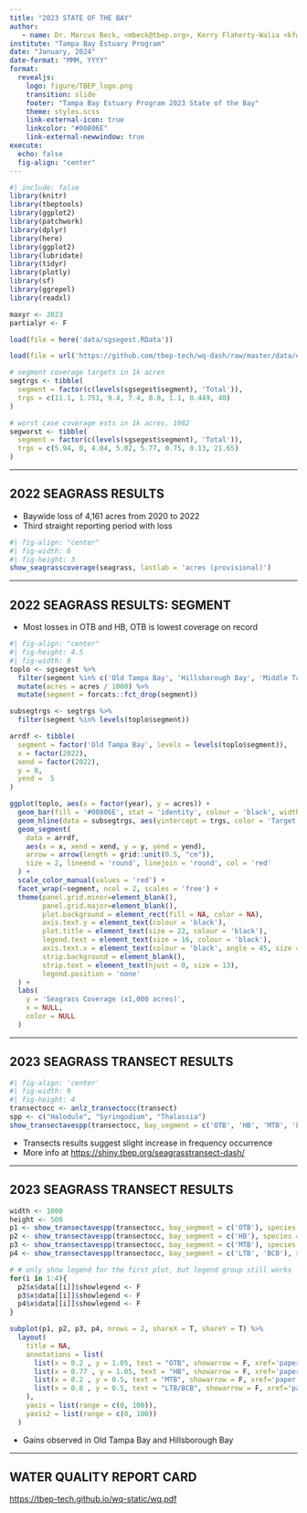 ```yaml
---
title: "2023 STATE OF THE BAY"
author: 
   - name: Dr. Marcus Beck, <mbeck@tbep.org>, Kerry Flaherty-Walia <kfwalia@tbep.org>
institute: "Tampa Bay Estuary Program"
date: "January, 2024"
date-format: "MMM, YYYY"
format:
  revealjs:
    logo: figure/TBEP_logo.png
    transition: slide
    footer: "Tampa Bay Estuary Program 2023 State of the Bay"
    theme: styles.scss
    link-external-icon: true
    linkcolor: "#00806E"
    link-external-newwindow: true
execute:
  echo: false
  fig-align: "center"
---
```


```r
#| include: false
library(knitr)
library(tbeptools)
library(ggplot2)
library(patchwork)
library(dplyr)
library(here)
library(ggplot2)
library(lubridate)
library(tidyr)
library(plotly)
library(sf)
library(ggrepel)
library(readxl)

maxyr <- 2023
partialyr <- F

load(file = here('data/sgsegest.RData'))

load(file = url('https://github.com/tbep-tech/wq-dash/raw/master/data/epcdata.RData'))

# segment coverage targets in 1k acres
segtrgs <- tibble(
  segment = factor(c(levels(sgsegest$segment), 'Total')),
  trgs = c(11.1, 1.751, 9.4, 7.4, 8.8, 1.1, 0.449, 40)
)

# worst case coverage ests in 1k acres, 1982
segworst <- tibble(
  segment = factor(c(levels(sgsegest$segment), 'Total')),
  trgs = c(5.94, 0, 4.04, 5.02, 5.77, 0.75, 0.13, 21.65)
)
```

------------------------------------------------------------------------

## 2022 SEAGRASS RESULTS

* Baywide loss of 4,161 acres from 2020 to 2022
* Third straight reporting period with loss

```r
#| fig-align: "center"
#| fig-width: 6
#| fig-height: 3
show_seagrasscoverage(seagrass, lastlab = 'acres (provisional)')
```

------------------------------------------------------------------------

## 2022 SEAGRASS RESULTS: SEGMENT

* Most losses in OTB and HB, OTB is lowest coverage on record

```r
#| fig-align: "center"
#| fig-height: 4.5
#| fig-width: 9
toplo <- sgsegest %>%
  filter(segment %in% c('Old Tampa Bay', 'Hillsborough Bay', 'Middle Tampa Bay', 'Lower Tampa Bay')) %>%
  mutate(acres = acres / 1000) %>%
  mutate(segment = forcats::fct_drop(segment))

subsegtrgs <- segtrgs %>%
  filter(segment %in% levels(toplo$segment))

arrdf <- tibble(
  segment = factor('Old Tampa Bay', levels = levels(toplo$segment)),
  x = factor(2022),
  xend = factor(2022),
  y = 8,
  yend =  5
)

ggplot(toplo, aes(x = factor(year), y = acres)) +
  geom_bar(fill = '#00806E', stat = 'identity', colour = 'black', width = 0.6) +
  geom_hline(data = subsegtrgs, aes(yintercept = trgs, color = 'Target')) +
  geom_segment(
    data = arrdf,
    aes(x = x, xend = xend, y = y, yend = yend),
    arrow = arrow(length = grid::unit(0.5, "cm")),
    size = 2, lineend = 'round', linejoin = 'round', col = 'red'
  ) +
  scale_color_manual(values = 'red') +
  facet_wrap(~segment, ncol = 2, scales = 'free') +
  theme(panel.grid.minor=element_blank(),
        panel.grid.major=element_blank(),
        plot.background = element_rect(fill = NA, color = NA),
        axis.text.y = element_text(colour = 'black'),
        plot.title = element_text(size = 22, colour = 'black'),
        legend.text = element_text(size = 16, colour = 'black'),
        axis.text.x = element_text(colour = 'black', angle = 45, size = 8, hjust = 1),
        strip.background = element_blank(),
        strip.text = element_text(hjust = 0, size = 13),
        legend.position = 'none'
  ) +
  labs(
    y = 'Seagrass Coverage (x1,000 acres)',
    x = NULL,
    color = NULL
  )
```

------------------------------------------------------------------------

## 2023 SEAGRASS TRANSECT RESULTS

```r
#| fig-align: 'center'
#| fig-width: 9
#| fig-height: 4
transectocc <- anlz_transectocc(transect)
spp <- c("Halodule", "Syringodium", "Thalassia")
show_transectavespp(transectocc, bay_segment = c('OTB', 'HB', 'MTB', 'LTB', 'BCB'), species = spp, plotly = T, width = 1000, height = 450)
```

* Transects results suggest slight increase in frequency occurrence
* More info at <https://shiny.tbep.org/seagrasstransect-dash/>

------------------------------------------------------------------------

## 2023 SEAGRASS TRANSECT RESULTS

```r
width <- 1000
height <- 500
p1 <- show_transectavespp(transectocc, bay_segment = c('OTB'), species = spp, plotly = T, width = width, height = height)
p2 <- show_transectavespp(transectocc, bay_segment = c('HB'), species = spp, plotly = T, width = width, height = height)
p3 <- show_transectavespp(transectocc, bay_segment = c('MTB'), species = spp, plotly = T, width = width, height = height)
p4 <- show_transectavespp(transectocc, bay_segment = c('LTB', 'BCB'), species = spp, plotly = T, width = width, height = height)

# # only show legend for the first plot, but legend group still works
for(i in 1:4){
  p2$x$data[[i]]$showlegend <- F
  p3$x$data[[i]]$showlegend <- F
  p4$x$data[[i]]$showlegend <- F
}

subplot(p1, p2, p3, p4, nrows = 2, shareX = T, shareY = T) %>%
  layout(
    title = NA,
    annotations = list(
      list(x = 0.2 , y = 1.05, text = "OTB", showarrow = F, xref='paper', yref='paper'),
      list(x = 0.77 , y = 1.05, text = "HB", showarrow = F, xref='paper', yref='paper'),
      list(x = 0.2 , y = 0.5, text = "MTB", showarrow = F, xref='paper', yref='paper'),
      list(x = 0.8 , y = 0.5, text = "LTB/BCB", showarrow = F, xref='paper', yref='paper')
    ),
    yaxis = list(range = c(0, 100)),
    yaxis2 = list(range = c(0, 100))
  )
```

* Gains observed in Old Tampa Bay and Hillsborough Bay

------------------------------------------------------------------------

## WATER QUALITY REPORT CARD

<https://tbep-tech.github.io/wq-static/wq.pdf>

::: {.columns style="display: flex !important; height: 80%;"}

::: {.column width="50%" style="display: flex; justify-content: center; align-items: center;"}

![Management](figure/wq2023prov1.JPG){width="360"}

:::

::: {.column width="50%" style="display: flex; justify-content: center; align-items: center;"}

![Regulatory](figure/wq2023prov2.JPG){width="360"}

:::

:::

------------------------------------------------------------------------

## MANAGEMENT ACTIONS

-   Each bay segment assigned a management action

![](figure/wqactions.jpg)

------------------------------------------------------------------------

## MANAGEMENT RESULTS

![](figure/wq2023segprov.PNG)

------------------------------------------------------------------------

## MANAGEMENT OUTCOMES

::: columns
::: {.column width="50%"}
-   Matrix shows attainment of chlorophyll and light attenuation *targets*
-   All segments in 2023 as "Stay the Course"
-   More info at <https://shiny.tbep.org/wq-dash/>
:::

::: {.column width="50%"}
```r
#| fig-height: 6
#| fig-width: 3
#| fig-align: "center"
p <- show_matrix(epcdata, txtsz = NULL, yrrng = c(1975, maxyr), partialyr = partialyr, historic = T) +
  theme(axis.text.y = element_text(size = 8))
show_matrixplotly(p, height = 600, width = 300)
```
:::
:::

------------------------------------------------------------------------

## REGULATORY OUTCOMES

::: columns
::: {.column width="50%"}
-   Matrix shows attainment of chlorophyll *threshold* (red/green only)
-   All segments in `r maxyr` met the annual threshold
-   More info at <https://shiny.tbep.org/wq-dash/>
:::

::: {.column width="50%"}
```r
#| fig-height: 6
#| fig-width: 3
#| fig-align: "center"
p <- show_wqmatrix(epcdata, txtsz = NULL, yrrng = c(1975, maxyr), partialyr = partialyr) +
  theme(axis.text.y = element_text(size = 8))
show_matrixplotly(p, height = 600, width = 300)
```
:::
:::

------------------------------------------------------------------------

## CHLOROPHYLL TRENDS

```r
#| fig-height: 6
yrrng <- c(1975, maxyr)
txtcol <- 'black'
thrthm <- theme(
    plot.background = element_rect(fill = NA, color = NA),
    axis.text.y = element_text(colour = txtcol, size = 12),
    axis.title = element_blank(),
    plot.title = element_text(size = 15, colour = txtcol),
    legend.text = element_text(size = 12, colour = txtcol),
    axis.text.x = element_text(colour = txtcol, angle = 0, size = 12, hjust = 0.5)
  )
sclx <- scale_x_continuous(breaks = seq(1975, maxyr, by = 5))
p1 <- show_thrplot(epcdata, bay_segment = "OTB", thr = "chla", yrrng = yrrng, partialyr = partialyr) + sclx
p2 <- show_thrplot(epcdata, bay_segment = "HB", thr = "chla", yrrng = yrrng, partialyr = partialyr) + sclx
p3 <- show_thrplot(epcdata, bay_segment = "MTB", thr = "chla", yrrng = yrrng, partialyr = partialyr) + sclx
p4 <- show_thrplot(epcdata, bay_segment = "LTB", thr = "chla", yrrng = yrrng, partialyr = partialyr) + sclx

p <-  (guide_area() / (p1 + p2 + p3 + p4 + plot_layout(ncol = 2))) + plot_layout(ncol = 1, guides = 'collect', heights = unit(c(1, 1), c("cm", "null"))) & thrthm
p
```


------------------------------------------------------------------------

## LIGHT ATTENUATION TRENDS

```r
#| fig-height: 6
yrrng <- c(1975, maxyr)
txtcol <- 'black'
thrthm <- theme(
    plot.background = element_rect(fill = NA, color = NA),
    axis.text.y = element_text(colour = txtcol, size = 12),
    axis.title = element_blank(),
    plot.title = element_text(size = 15, colour = txtcol),
    legend.text = element_text(size = 12, colour = txtcol),
    axis.text.x = element_text(colour = txtcol, angle = 0, size = 12, hjust = 0.5)
  )
sclx <- scale_x_continuous(breaks = seq(1975, maxyr, by = 5))
p1 <- show_thrplot(epcdata, bay_segment = "OTB", thr = "la", yrrng = yrrng, partialyr = partialyr) + sclx
p2 <- show_thrplot(epcdata, bay_segment = "HB", thr = "la", yrrng = yrrng, partialyr = partialyr) + sclx
p3 <- show_thrplot(epcdata, bay_segment = "MTB", thr = "la", yrrng = yrrng, partialyr = partialyr) + sclx
p4 <- show_thrplot(epcdata, bay_segment = "LTB", thr = "la", yrrng = yrrng, partialyr = partialyr) + sclx

p <-  (guide_area() / (p1 + p2 + p3 + p4 + plot_layout(ncol = 2))) + plot_layout(ncol = 1, guides = 'collect', heights = unit(c(1, 1), c("cm", "null"))) & thrthm
p
```

------------------------------------------------------------------------

## CHLOROPHYLL BY SEASON

```r
#| fig-height: 6
yrrng <- c(1975, maxyr)
txtcol <- 'black'
thrthm <- theme(
    plot.background = element_rect(fill = NA, color = NA),
    axis.text.y = element_text(colour = txtcol, size = 12),
    axis.title = element_blank(),
    plot.title = element_text(size = 15, colour = txtcol),
    legend.text = element_text(size = 12, colour = txtcol),
    axis.text.x = element_text(size = 10, colour = txtcol, angle = 0, hjust = 0.5), 
    legend.position = 'top'
  )

p1 <- show_boxplot(epcdata, bay_segment = "OTB", yrrng = yrrng, yrsel = maxyr, partialyr = partialyr)
p2 <- show_boxplot(epcdata, bay_segment = "HB", yrrng = yrrng, yrsel = maxyr, partialyr = partialyr)
p3 <- show_boxplot(epcdata, bay_segment = "MTB", yrrng = yrrng, yrsel = maxyr, partialyr = partialyr)
p4 <- show_boxplot(epcdata, bay_segment = "LTB",  yrrng = yrrng, yrsel = maxyr, partialyr = partialyr)

p <-  (guide_area() / (p1 + p2 + p3 + p4 + plot_layout(ncol = 2))) + plot_layout(ncol = 1, guides = 'collect', heights = unit(c(1, 1), c("cm", "null"))) & thrthm
p
```

------------------------------------------------------------------------

## WATER QUALITY DRIVERS

-   The water quality outcomes are based on chlorophyll and light attenuation
-   Past exceedances have been linked to eutrophic conditions
-   Sometimes caused by harmful algal blooms and rain patterns (largest source of N)

![](figure/TBEP_N_Paradigm.png){fig-align="center" width=60%}

------------------------------------------------------------------------

## RAIN AS A DRIVER

```r
# ##
# # from SWFWMD grid cells, use only if interested in areas finer than TB watershed
# # this currently gets the same data as the compiled spreadsheet
# grd <- st_read(here('data/swfwmd-GARR-gisfiles-utm/swfwmd_pixel_2_utm_m_83.shp'), quiet = T)
# 
# tbgrdcent <- grd %>% 
#   st_transform(crs = st_crs(tbshed)) %>% 
#   st_centroid() %>% 
#   .[tbshed, ]
# 
# # unzip folders
# loc <- here('data/swfwmd_rain')
# # files <- list.files(loc, pattern = '.zip', full.names = T)
# # lapply(files, unzip, exdir = loc)
# 
# # read text files
# raindat <- list.files(loc, pattern = '19.*\\.txt$|20.*\\.txt$', full.names = T) %>% 
#   lapply(read.table, sep = ',', header = F) %>% 
#   do.call('rbind', .) %>% 
#   rename(
#     'PIXEL' = V1, 
#     'yr' = V2, 
#     'inches' = V3
#     ) %>%
#   filter(PIXEL %in% tbgrdcent$PIXEL)
# 
# # ave rain dat
# raindatave <- raindat %>% 
#   summarise(
#     inches = mean(inches, na.rm = T), 
#     .by = 'yr'
#     )

##
# use compiled SWFWMD data

# # https://www.swfwmd.state.fl.us/resources/data-maps/rainfall-summary-data-region
# # file is from the link "USGS watershed"
# download.file(
#   'https://www4.swfwmd.state.fl.us/RDDataImages/surf.xlsx?_ga=2.186665249.868698214.1705929229-785009494.1704644825', 
#   here('data/swfwmdrainfall.xlsx'), 
#   mode = 'wb'
#   )

raindatave <- read_excel(here('data/swfwmdrainfall.xlsx'), sheet = 'ann-usgsbsn', skip = 1) %>% 
  filter(Year %in% 1975:2023) %>% 
  select(
    yr = Year, 
    inches = `Tampa Bay/Coastal Areas`
  ) %>% 
  mutate_all(as.numeric)

# ave chldat
chlave <- anlz_avedat(epcdata) %>% 
  .$ann %>% 
  filter(var == 'mean_chla') %>% 
  summarise(
    chla = mean(val, na.rm = T),
    .by = 'yr'
  ) %>% 
  filter(yr >= 1975)
  
toplo <- inner_join(chlave, raindatave, by = 'yr')

p1 <- ggplot(raindatave, aes(x = yr, y = inches)) +
  geom_line() +
  geom_point() +
  geom_point(data = raindatave[chlave$yr == 2023, ], col = 'red', size = 2) +
  theme_minimal() +
  theme(
    panel.grid.minor = element_blank(),
  ) + 
  labs(
    x = NULL, 
    y = 'Annual rainfall (inches)', 
    title = 'Annual rainfall', 
    subtitle = 'Tampa Bay watershed, 1975 - 2023'
  )

p2 <- ggplot(chlave, aes(x = yr, y = chla)) +
  geom_line() +
  geom_point() +
  geom_point(data = chlave[chlave$yr == 2023, ], col = 'red', size = 2) +
  theme_minimal() +
  theme(
    panel.grid.minor = element_blank(),
  ) + 
  labs(
    x = NULL, 
    y = 'Chlorophyll-a (ug/L)', 
    title = 'Annual mean chlorophyll-a', 
    subtitle = 'All segments, 1975 - 2023'
  )

p3 <- ggplot(toplo, aes(x = inches, y = chla)) +
  geom_text_repel(aes(label = yr), point.size = NA, segment.size = NA) +
  geom_label_repel(data = toplo[toplo$yr == 2023, ], aes(label = yr), color = 'red', point.size = NA) +
  geom_smooth(formula = y ~ x, method = 'lm', se = F, color = 'red') + 
  # geom_segment(aes(x = 45, xend = 40, y = 4.86, yend = 4.86), color = 'red', arrow = arrow(length = unit(0.2, "inches")), linewidth = 1) +
  theme_minimal() +
  theme(
    panel.grid.minor = element_blank(),
  ) + 
  labs(
    x = 'Annual rainfall (inches)', 
    y = 'Chlorophyll-a (ug/L)', 
    title = 'Annual mean chlorophyll-a vs. rainfall', 
    caption = 'Data from EPCHC, SWFWMD'
  )

p <- (p1 / p2) | p3
p
```

<!-- ------------------------------------------------------------------------ -->

<!-- ## PYRODINIUM IN 2022? -->

<!-- ```{r} -->

<!-- bridges <- tibble( -->
<!--   brdg = c('Gandy', 'HF', 'CC'), -->
<!--   Latitude = c(27.880486, 27.922358652608654, 27.965458) -->
<!-- ) -->

<!-- # https://f50006a.eos-intl.net/F50006A/OPAC/Details/Record.aspx?BibCode=5635517 -->
<!-- datall <- read.csv('https://f50006a.eos-intl.net/ELIBSQL12_F50006A_Documents/OTBMP_Pyrodinium_Chl_2011-2020_v101922.csv') %>% -->
<!--   select( -->
<!--     yr = Year, -->
<!--     date = Sample_Date, -->
<!--     Latitude, -->
<!--     Longitude, -->
<!--     pyro = P..bahamense.Abundance..cells.L. -->
<!--   ) %>% -->
<!--   mutate(date = mdy(date)) -->

<!-- # 2021 only -->
<!-- dat2021 <- read.csv(here('data/Pyrodinium_Chl_2021_OTBMP_mbeck.csv')) %>% -->
<!--   select( -->
<!--     date = Sample_Date, -->
<!--     Latitude, -->
<!--     Longitude, -->
<!--     pyro = Pbahamense..cells.L. -->
<!--   ) %>% -->
<!--   mutate( -->
<!--     date = case_when( -->
<!--       grepl('[a-z]', date) ~ dmy(date), -->
<!--       T ~ mdy(date) -->
<!--     ) -->
<!--   ) -->

<!-- # 2022 only -->
<!-- dat2022 <- read.csv(here('data/Pyrodinium_Chla_OTBMP_2022.csv')) %>% -->
<!--   select( -->
<!--     date = Date, -->
<!--     Latitude, -->
<!--     Longitude, -->
<!--     pyro = Pyrodinium..Cells.L. -->
<!--   ) %>% -->
<!--   mutate(date = mdy(date)) -->

<!-- brks <- c(-Inf, 1e4, 1e5, 1e6, Inf) -->
<!-- labs <- c('No bloom', 'Low', 'Medium', 'High') -->

<!-- dat <- bind_rows(datall, dat2021, dat2022) %>% -->
<!--   mutate( -->
<!--     yr = year(date), -->
<!--     doy = yday(date), -->
<!--     pyro = ifelse(pyro == 0, NA, pyro), -->
<!--     pyrocat = cut(pyro, breaks = brks, labels = labs), -->
<!--     pyro = pmin(3e6, pyro) -->
<!--   ) -->

<!-- ggplot(subset(dat, !is.na(pyro)), aes(x = doy, y = Latitude)) + -->
<!--   geom_hline(data = bridges, aes(yintercept = Latitude), linetype = 'dotted') + -->
<!--   geom_point(aes(fill = pyrocat, size = pyro), shape = 21, color = 'darkgrey') + -->
<!--   geom_point(data = subset(dat, is.na(pyro)), aes(shape = "No cells"), -->
<!--              size = 1, color = "lightgrey") + -->
<!--   scale_x_continuous(limits = c(0, 365)) + -->
<!--   scale_fill_viridis_d(guide = "legend", option = 'C', direction = -1, na.value = 'lightgrey') + -->
<!--   scale_size_continuous(range = c(1, 5), breaks = c(1e6, 2e6, 3e6), labels = c('1e6', '2e6', '> 3e6')) + -->
<!--   facet_wrap(~yr, ncol = 4) + -->
<!--   theme_bw() + -->
<!--   theme( -->
<!--     strip.background = element_blank(), -->
<!--     panel.grid = element_blank(), -->
<!--     legend.spacing.y = unit(-0.2, "cm") -->
<!--   ) + -->
<!--   guides(fill = guide_legend(override.aes = list(size = 3), order = 2), -->
<!--          size = guide_legend(order = 3), -->
<!--          shape = guide_legend(order = 1)) + -->
<!--   labs( -->
<!--     x = 'Day of Year', -->
<!--     shape = NULL, -->
<!--     fill = 'Bloom intensity\n', -->
<!--     size = 'Cells/L\n', -->
<!--     subtitle = expression(paste(italic('P. bahamense'), ' cell counts by location and date in Old Tampa Bay')), -->
<!--     caption = 'Data from FWC routine monitoring stations, dotted lines are bridge locations' -->
<!--   ) -->

<!-- ``` -->

<!-- ------------------------------------------------------------------------ -->

<!-- ## PYRODINIUM ANNUAL TRENDS -->

<!-- ```{r} -->
<!-- wqatt <- anlz_avedat(epcdata) %>% -->
<!--   anlz_attain()%>% -->
<!--   filter(bay_segment == 'OTB') %>% -->
<!--   mutate(outcome = factor(outcome, levels = c('red', 'yellow', 'green'))) -->
<!-- dat <- bind_rows(datall, dat2021, dat2022) %>% -->
<!--   mutate( -->
<!--     yr = year(date), -->
<!--     doy = yday(date) -->
<!--   ) %>% -->
<!--   left_join(wqatt, by = 'yr') -->

<!-- yrmd <- dat %>% -->
<!--   mutate(pyro = ifelse(pyro == 0, NA, pyro)) %>% -->
<!--   summarise(medv = median(pyro, na.rm = T), .by = c('yr', 'outcome')) -->
<!-- gndave <- yrmd %>% -->
<!--   summarise(gndave = mean(medv)) %>% -->
<!--   pull(gndave) -->

<!-- ggplot(subset(dat, !is.na(pyro)), aes(x = factor(yr), y = pyro, fill = outcome, color = outcome))  + -->
<!--   # geom_boxplot(alpha = 0.7) + -->
<!--   geom_point(position = position_jitter(width = 0.2), alpha = 0.25) + -->
<!--   stat_summary(fun = median, geom = 'point', size = 6) + -->

<!--   geom_segment(data = yrmd, -->
<!--     aes(x = factor(yr), xend = factor(yr), -->
<!--         y = gndave, yend = medv), -->
<!--     size = 1 -->
<!--   ) + -->
<!--   geom_hline(aes(yintercept = gndave), color = "black", size = 0.6) + -->
<!--   scale_y_log10(breaks = c(1e4, 1e5, 1e6), labels = c('Low (1e4)', 'Medium (1e5)', 'High (1e6)')) + -->
<!--   theme_minimal() + -->
<!--   theme( -->
<!--     panel.grid.major.x = element_blank(), -->
<!--     panel.grid.minor.x = element_blank(), -->
<!--     panel.grid.minor.y = element_blank(), -->
<!--     legend.position = 'none', -->
<!--     axis.text.x = element_text(size = 12) -->
<!--   ) + -->
<!--   scale_fill_manual(values = c('red' = '#CC3231', 'yellow' = '#E9C318', 'green' = '#2DC938')) + -->
<!--   scale_color_manual(values = c('red' = '#CC3231', 'yellow' = '#E9C318', 'green' = '#2DC938')) + -->
<!--   labs( -->
<!--     x = NULL, -->
<!--     y = expression(paste(italic('P. bahamense'), ' (cells/L)')), -->
<!--     title = 'Median OTB cell counts by year colored by water quality outcomes', -->
<!--     caption = 'Data from FWC routine monitoring stations', -->
<!--     fill = NULL -->
<!--   ) -->
<!-- ``` -->

------------------------------------------------------------------------

## TAKE HOME

-   Hopeful that 2022, 2023 water quality is a beginning to longer-term improvements
-   Hopeful that seagrasses will continue to rebound, but drought is not a management strategy
-   Stick to our nitrogen load reduction efforts, but investigate other management actions to kickstart seagrass recovery
-   Old Tampa Bay Assimilative Capacity Study ongoing this year

------------------------------------------------------------------------

## NEKTON RESULTS

::: columns
::: {.column width="50%"}
-   Nekton index reports on the health of fish and inverts
-   Responds to water quality and habitat degradation
-   2022 results show all bay segments as intermediate
-   More info at <https://shiny.tbep.org/nekton-dash/>
:::

::: {.column width="50%"}
```r
#| fig-height: 6
#| fig-width: 3
#| fig-align: "center"
tbniscr <- anlz_tbniscr(fimdata)
p <- show_tbnimatrix(tbniscr, txtsz = NULL) +
  theme(axis.text.y = element_text(size = 8))
show_matrixplotly(p, height = 600, width = 300)
```
:::
:::

------------------------------------------------------------------------

## NEKTON RESULTS

-   2020-2022 drop in scores likely from red tide effects

```r
tbniscr <- anlz_tbniscr(fimdata)
show_tbniscr(tbniscr, plotly = T, height = 500, width = 1000)
```

------------------------------------------------------------------------

## BENTHIC RESULTS

::: columns
::: {.column width="50%"}
-   Benthic index reports on the health of aquatic organisms in or near the bay bottom
-   Responds to pollutants that can accumulate in the sediment
-   2022 results similar to previous years
-   More info at <https://tbep-tech.github.io/tbeptools/articles/tbbi>
:::

::: {.column width="50%"}
```r
#| fig-width: 3
#| fig-height: 6
#| fig-align: "center"
tbbiscr <- anlz_tbbiscr(benthicdata)
p <- show_tbbimatrix(tbbiscr, txtsz = NULL, bay_segment = c('OTB', 'HB', 'MTB', 'LTB')) +
  theme(axis.text.y = element_text(size = 8))
show_matrixplotly(p, height = 600, width = 300)
```
:::
:::

------------------------------------------------------------------------

## 2023 HABITAT RESTORATION

![](https://github.com/tbep-tech/habitat-report-card/raw/main/docs/figs/curbar.png)

------------------------------------------------------------------------

## NUMBER OF PROJECTS: 2021-2023

![](https://github.com/tbep-tech/habitat-report-card/raw/main/docs/figs/curpie.png)


------------------------------------------------------------------------

## HABITAT MASTER PLAN PROGRESS

* Uses land use/cover data, relates trends to HMP targets

![](figure/hmpureporcriteria.PNG)

------------------------------------------------------------------------

## HABITAT MASTER PLAN PROGRESS

```r
p1 <- show_hmpreport(acres = acres, subtacres = subtacres, hmptrgs = hmptrgs, typ = 'targets',
                     strata = 'Subtidal', ycollapse = T, xang = 45)
p2 <- show_hmpreport(acres = acres, subtacres = subtacres, hmptrgs = hmptrgs, typ = 'targets',
                     strata = c('Intertidal', 'Supratidal'), ycollapse = T, xang = 45)

p <- p1 + p2 + plot_layout(ncol = 2, guides = 'collect', widths = c(0.6, 1)) & labs(title = NULL)

p
```

------------------------------------------------------------------------

## FOCUSING RESTORATION EFFORT

::: {.columns style="display: flex !important; height: 5%;"}
::: {.column width="33%" style="display: flex; justify-content: center; align-items: center;"}
Prioritize
:::

::: {.column width="33%" style="display: flex; justify-content: center; align-items: center;"}
Keep it up
:::

::: {.column width="33%" style="display: flex; justify-content: center; align-items: center;"}
Doing fine
:::
:::

::: {.columns style="display: flex !important; height: 20%;"}
::: {.column width="33%" style="display: flex; justify-content: center; align-items: center;"}
{{< fa arrows-up-to-line size=3x >}}
:::

::: {.column width="33%" style="display: flex; justify-content: center; align-items: center;"}
{{< fa hands-clapping size=3x >}}
:::

::: {.column width="33%" style="display: flex; justify-content: center; align-items: center;"}
{{< fa thumbs-up size=3x >}}
:::
:::

::: {.columns style="display: flex !important; height: 5%;"}
::: {.column width="33%" style="display: flex; justify-content: center; align-items: top;"}
Seagrass, salt marsh, freshwater wetlands
:::

::: {.column width="33%" style="display: flex; justify-content: center; align-items: top;"}
Oyster bars, uplands (coastal/non-coastal)
:::

::: {.column width="33%" style="display: flex; justify-content: center; align-items: top;"}
Mangroves
:::
:::

<br>

::: {.columns style="display: flex !important; height: 20%;"}
::: {.column width="33%" style="display: flex; justify-content: center; align-items: top;"}
![](figure/ianseagrass.png)
![](figure/iansaltmarsh.png)
![](figure/ianwetland.png)
:::

::: {.column width="33%" style="display: flex; justify-content: center; align-items: top;"}
![](figure/ianoyster.png)
![](figure/ianuplands.png)
:::

::: {.column width="33%" style="display: flex; justify-content: center; align-items: top;"}
![](figure/ianmangrove.png)
:::
:::

<br>

* Additional info: <https://tbep.org/habitat-master-plan-update>

------------------------------------------------------------------------

##

<br>

### Questions??

<br>

Marcus Beck, <mbeck@tbep.org>

Kerry Flaherty-Walia, <kfwalia@tbep.org>


<!-- ------------------------------------------------------------------------ -->

<!-- ## EXTRA SLIDES -->

<!-- ------------------------------------------------------------------------ -->

<!-- ## PYRO vs WATER QUALITY SAMPLING -->

<!-- ```{r} -->
<!-- dat <- bind_rows(datall, dat2021, dat2022) %>% -->
<!--   mutate( -->
<!--     yr = year(date), -->
<!--     doy = yday(date), -->
<!--     pyro = ifelse(pyro == 0, NA, pyro), -->
<!--     pyrocat = cut(pyro, breaks = brks, labels = labs), -->
<!--     pyro = pmin(1e6, pyro) -->
<!--   ) %>% -->
<!--   filter(yr == 2022) -->

<!-- epcdts <- epcdata %>% -->
<!--   filter(yr == 2022 & bay_segment == 'OTB') %>% -->
<!--   mutate( -->
<!--     doy = yday(SampleTime), -->
<!--     date = format(as.Date(SampleTime), '%b %d') -->
<!--   ) %>% -->
<!--   select(date, doy, Latitude, Longitude) -->

<!-- ggplot(subset(dat, !is.na(pyro)), aes(x = doy, y = Latitude)) + -->
<!--   geom_hline(data = bridges, aes(yintercept = Latitude), linetype = 'dotted') + -->
<!--   geom_point(aes(fill = pyrocat, size = pyro), shape = 21, color = 'darkgrey') + -->
<!--   geom_point(data = subset(dat, is.na(pyro)), aes(shape = "No cells"), -->
<!--              size = 1, color = "lightgrey", fill = 'lightgrey') + -->
<!--   scale_x_continuous(limits = c(150, 275)) + -->
<!--   geom_point(data = epcdts, aes(x = doy, y = Latitude, shape = 'EPC chl samples')) + -->
<!--   scale_fill_viridis_d(guide = "legend", option = 'C', direction = -1, na.value = 'lightgrey') + -->
<!--   scale_size_continuous(range = c(1, 5), breaks = c(1e5, 5e5, 1e6), labels = c('100k', '500k', '> 1e6')) + -->
<!--   scale_shape_manual(values = c(17, 21)) + -->
<!--   theme_bw() + -->
<!--   theme( -->
<!--     strip.background = element_blank(), -->
<!--     panel.grid = element_blank(), -->
<!--     legend.spacing.y = unit(-0.2, "cm") -->
<!--   ) + -->
<!--   geom_text(data = epcdts, aes(x = doy, y = min(dat$Latitude), label = date), angle = 90, hjust = 0.2) + -->
<!--   guides(fill = guide_legend(override.aes = list(size = 3), order = 2), -->
<!--          size = guide_legend(order = 3), -->
<!--          shape = guide_legend(order = 1, -->
<!--                               override.aes = list( -->
<!--                                 color = c('black', 'lightgrey'), -->
<!--                                 fill = c('black', 'lightgrey') -->
<!--                                 ) -->
<!--                               ) -->
<!--          ) + -->
<!--   labs( -->
<!--     x = 'Day of Year', -->
<!--     shape = NULL, -->
<!--     fill = 'Bloom intensity\n', -->
<!--     size = 'Cells/L\n', -->
<!--     subtitle = expression(paste('2022 ', italic('P. bahamense'), ' cell counts by location and date in Old Tampa Bay')), -->
<!--     caption = 'Data from FWC routine monitoring stations, dotted lines are bridge locations' -->
<!--   ) -->
<!-- ``` -->